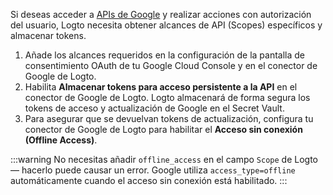 Si deseas acceder a [APIs de Google](https://console.cloud.google.com/apis/library) y realizar acciones con autorización del usuario, Logto necesita obtener alcances de API (Scopes) específicos y almacenar tokens.

1. Añade los alcances requeridos en la configuración de la pantalla de consentimiento OAuth de tu Google Cloud Console y en el conector de Google de Logto.
2. Habilita **Almacenar tokens para acceso persistente a la API** en el conector de Google de Logto. Logto almacenará de forma segura los tokens de acceso y actualización de Google en el Secret Vault.
3. Para asegurar que se devuelvan tokens de actualización, configura tu conector de Google de Logto para habilitar el **Acceso sin conexión (Offline Access)**.

:::warning
No necesitas añadir `offline_access` en el campo `Scope` de Logto — hacerlo puede causar un error. Google utiliza `access_type=offline` automáticamente cuando el acceso sin conexión está habilitado.
:::
